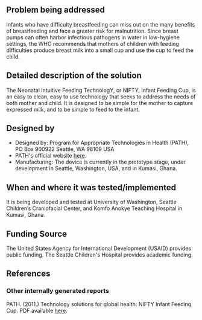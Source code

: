 {{Medical Device
|Health Topic=Child mortality
|Classification=Preventative
|Scope=Prototype
|Location=Africa
|Image=NIFTY cup.jpg
}}
==Problem being addressed==
Infants who have difficulty breastfeeding can miss out on the many benefits of breastfeeding and face a greater risk for malnutrition. Since breast pumps can often harbor infectious pathogens in water in low-hygiene settings, the WHO recommends that mothers of children with feeding difficulties produce breast milk into a small cup and use the cup to feed the child.

==Detailed description of the solution==
The Neonatal Intuitive Feeding TechnologY, or NIFTY, Infant Feeding Cup, is an easy to clean, easy to use technology that seeks to address the needs of both mother and child. It is designed to be simple for the mother to capture expressed milk, and to be simple to feed to the infant.

==Designed by==
*Designed by: Program for Appropriate Technologies in Health (PATH), PO Box 900922 Seattle, WA 98109 USA
*PATH's official website [http://www.path.org/ here].
*Manufacturing: The device is currently in the prototype stage, under development in Seattle, Washington, USA, and in Kumasi, Ghana.

==When and where it was tested/implemented ==
It is being developed and tested at University of Washington, Seattle Children’s Craniofacial Center, and Komfo Anokye Teaching Hospital in Kumasi, Ghana.

==Funding Source==
The United States Agency for International Development (USAID) provides public funding.
The Seattle Children's Hospital provides academic funding.

==References==
===Other internally generated reports===
PATH. (2011.) Technology solutions for global health: NIFTY Infant Feeding Cup. PDF available [http://www.path.org/publications/files/TS_update_nifty.pdf here].